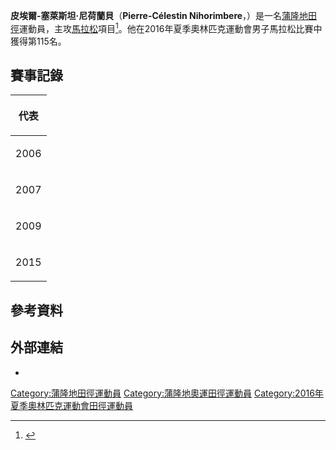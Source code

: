 {{Infobox sportsperson
| honorific_prefix          = 
| name                      = Celestin Nihorimbere
| honorific_suffix          = 
| image                     = 
| image_size                = 
| alt                       = 
| caption                   = 
| headercolor               = 
| textcolor                 = 
| real_name                 = 
| native_name               = 
| native_name_lang          = 
| romanizedname             = 
| english_name              = 
| birth_name                = 
| nickname                  = 
| nationality               = 
| national_team             = 
| ethnicity                 = 
| hometown                  = 
| citizenship               = 
| birth_date                = {{Birth date and age|year=1993|month=1|day=11}}
| birth_place               = 
| death_date                = 
| death_place               = 
| resting_place             = 
| resting_place_coordinates = 
| monuments                 = 
| residence                 = 
| education                 = 
| alma_mater                = 
| occupation                = 
| years_active              = 2006 -
| employer                  = 
| agent                     = 
| height                    = {{height|m=1.67}}
| weight                    = {{weight|kg=55}}
| spouse                    = 
| life_partner              = 
| other_interests           = 
| website                   = 
| module                    = 
| country                   = 
| sport                     = 田徑
| position                  = 
| shoots                    = 
| catches                   = 
| disability                = 
| disability_class          = 
| weight_class              = 
| weight_class_type         = 
| rank                      = 
| event                     = 中長跑、長跑
| event_type                = 
| universityteam            = 
| collegeteam               = 
| league                    = 
| league_type               = 
| club                      = 
| team                      = 
| turnedpro                 = 
| turnedpro_type            = 
| partner                   = 
| former_partner            = 
| coach                     = 
| retired                   = 
| coaching                  = 
| module2                   = 
| worlds                    = 
{{ubl
|'''2006年IAAF世界越野錦標賽（U20 Race）'''：第29名
|'''2007年IAAF世界越野錦標賽（U20 Race）'''：第32名
|'''2009年IAAF世界越野錦標賽（U20 Race）'''：第113名
|'''2015年世界田徑錦標賽'''：馬拉松第26名
}}
| regionals                 = 
| nationals                 = 
| olympics                  = 
{{ubl
|'''2016年夏季奧林匹克運動會'''：馬拉松第115名
}}
| paralympics               = 
| commonwealth              = 
| highestranking            = 
| pb                        = 
{{ubl
|'''3000公尺'''：8分11.83秒 （2014年）
|'''5000公尺'''：14分15.35秒 （2014年）
|'''半程馬拉松'''：1小時03分12秒 （2015年）
|'''馬拉松'''：2小時15分04秒 （2016年）
}}
| medaltemplates            = 
| show-medals               = 
| medaltemplates-title      = 
| module3                   = 
| updated                   = 2017年12月18日
}}
'''皮埃爾-塞萊斯坦·尼荷蘭貝'''（'''Pierre-Célestin Nihorimbere'''，{{bd|1990年|1月1日|catIdx=Nihorimbere, Pierre-Celestin}}）是一名[[蒲隆地|蒲隆地]][[田徑|田徑]]運動員，主攻[[馬拉松|馬拉松]]項目<ref>{{cite web |url=http://www.iaaf.org/athletes/burundi/celestin-nihorimbere-224025 |title=Célestin Nihorimbere |publisher=IAAF |date=2016-05-02 |accessdate=2016-05-02 |archive-date=2015-10-26 |archive-url=https://web.archive.org/web/20151026111622/http://www.iaaf.org/athletes/burundi/celestin-nihorimbere-224025 |dead-url=no }}</ref>。他在2016年夏季奧林匹克運動會男子馬拉松比賽中獲得第115名。

== 賽事記錄 ==
{| {{AchievementTable|Event=yes}}
|-
! colspan="6" | 代表 {{BDI}}
|-
|2006
|{{link-en|2006年世界越野錦標賽|2006 IAAF World Cross Country Championships|世界越野錦標賽}}
|[[日本|日本]][[福岡|福岡]]
|第29名
|青年男子組 (8公里)
|25:24
|-
|2007
|[[2007年世界越野錦標賽|世界越野錦標賽]]
|[[肯亞|肯亞]][[蒙巴薩|蒙巴薩]]
|第32名
|青年男子組 (8公里)
|26:07
|-
|2009
|{{link-en|2009年世界越野錦標賽|2009 IAAF World Cross Country Championships|世界越野錦標賽}}
|[[約旦|約旦]][[安曼|安曼]]
|第113名
|青年男子組 (8公里)
|31:54
|-
|2015
|[[2015年世界田徑錦標賽|世界錦標賽]]
|[[中國|中國]][[北京|北京]]
|第26名
|馬拉松
|2:23:29
|}

== 參考資料 ==
{{Reflist}}

== 外部連結 ==
* {{IAAF name|id=224025}}

{{DEFAULTSORT:Nihorimbere, Pierre-Celestin}}
[[Category:蒲隆地田徑運動員|Category:蒲隆地田徑運動員]]
[[Category:蒲隆地奧運田徑運動員|Category:蒲隆地奧運田徑運動員]]
[[Category:2016年夏季奧林匹克運動會田徑運動員|Category:2016年夏季奧林匹克運動會田徑運動員]]